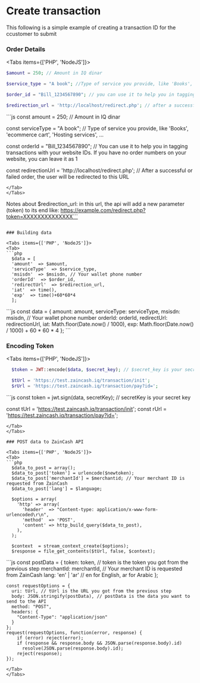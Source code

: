 
# Create transaction

This following is a simple example of creating a transaction ID for the ccustomer to submit

### Order Details

<Tabs items={['PHP', 'NodeJS']}>
<Tab>
```php
$amount = 250; // Amount in IQ dinar

$service_type = "A book"; //Type of service you provide, like 'Books', 'ecommerce cart', 'Hosting services', ...

$order_id = "Bill_1234567890"; // you can use it to help you in tagging transactions with your website IDs, if you have no order numbers in your website, leave it 1

$redirection_url = 'http://localhost/redirect.php'; // after a successful or failed order, the user will redirect to this url
```
</Tab>

<Tab>
```js
const amount = 250; // Amount in IQ dinar

const serviceType = "A book"; // Type of service you provide, like 'Books', 'ecommerce cart', 'Hosting services', ...

const orderId = "Bill_1234567890"; // You can use it to help you in tagging transactions with your website IDs. If you have no order numbers on your website, you can leave it as 1

const redirectionUrl = 'http://localhost/redirect.php'; // After a successful or failed order, the user will be redirected to this URL
```
</Tab>
</Tabs>

```
Notes about $redirection_url:
in this url, the api will add a new parameter (token) to its end like:
https://example.com/redirect.php?token=XXXXXXXXXXXXXX```

```

### Building data

<Tabs items={['PHP', 'NodeJS']}>
<Tab>
```php
  $data = [
  'amount'  => $amount,        
  'serviceType'  => $service_type,          
  'msisdn'  => $msisdn, // Your wallet phone number
  'orderId'  => $order_id,
  'redirectUrl'  => $redirection_url,
  'iat'  => time(),
  'exp'  => time()+60*60*4
  ];
```
</Tab>
<Tab>
```js
const data = {
  amount: amount,        
  serviceType: serviceType,          
  msisdn: msisdn, // Your wallet phone number
  orderId: orderId,
  redirectUrl: redirectionUrl,
  iat: Math.floor(Date.now() / 1000),
  exp: Math.floor(Date.now() / 1000) + 60 * 60 * 4
};
```
</Tab>
</Tabs>

### Encoding Token

<Tabs items={['PHP', 'NodeJS']}>
<Tab>
```php
  $token = JWT::encode($data, $secret_key); // $secret_key is your secret key

  $tUrl = 'https://test.zaincash.iq/transaction/init';
  $rUrl = 'https://test.zaincash.iq/transaction/pay?id=';
```
</Tab>
<Tab>
```js
const token = jwt.sign(data, secretKey); // secretKey is your secret key

const tUrl = 'https://test.zaincash.iq/transaction/init';
const rUrl = 'https://test.zaincash.iq/transaction/pay?id=';
```
</Tab>
</Tabs>

### POST data to ZainCash API

<Tabs items={['PHP', 'NodeJS']}>
<Tab>
```php
  $data_to_post = array();
  $data_to_post['token'] = urlencode($newtoken);
  $data_to_post['merchantId'] = $merchantid; // Your merchant ID is requested from ZainCash
  $data_to_post['lang'] = $language;

  $options = array(
    'http' => array(
      'header'  => "Content-type: application/x-www-form-urlencoded\r\n",
      'method'  => 'POST',
      'content' => http_build_query($data_to_post),
    ),
  );

  $context  = stream_context_create($options);
  $response = file_get_contents($tUrl, false, $context);
```
</Tab>
<Tab>
```js
const postData = {
      token: token, // token is the token you got from the previous step
      merchantId: merchantId, // Your merchant ID is requested from ZainCash
      lang: 'en' | 'ar' // en for English, ar for Arabic
    };

    const requestOptions = {
      uri: tUrl, // tUrl is the URL you got from the previous step
      body: JSON.stringify(postData), // postData is the data you want to send to the API
      method: "POST",
      headers: {
        "Content-Type": "application/json"
      }
    };
    request(requestOptions, function(error, response) {
        if (error) reject(error);
        if (response && response.body && JSON.parse(response.body).id)
          resolve(JSON.parse(response.body).id);
        reject(response);
    });
```
</Tab>
</Tabs>